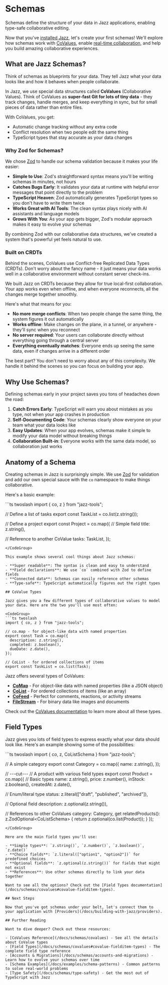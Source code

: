 
# Schemas

Schemas define the structure of your data in Jazz applications, enabling type-safe collaborative editing.

Now that you've [installed Jazz](/docs/building-with-jazz/installation), let's create your first schemas! We'll explore how schemas work with [CoValues](/docs/schemas/covalues), enable [real-time collaboration](/docs/using-covalues/collaboration), and help you build amazing collaborative experiences.

## What are Jazz Schemas?

Think of schemas as blueprints for your data. They tell Jazz what your data looks like and how it behaves when people collaborate.

In Jazz, we use special data structures called **CoValues** (Collaborative Values). Think of CoValues as **super-fast Git for lots of tiny data** - they track changes, handle merges, and keep everything in sync, but for small pieces of data rather than entire files.

With CoValues, you get:

- Automatic change tracking without any extra code
- Conflict resolution when two people edit the same thing
- TypeScript types that stay accurate as your data changes

### Why Zod for Schemas?

We chose [Zod](https://zod.dev/) to handle our schema validation because it makes your life easier:

- **Simple to Use**: Zod's straightforward syntax means you'll be writing schemas in minutes, not hours
- **Catches Bugs Early**: It validates your data at runtime with helpful error messages that point directly to the problem
- **TypeScript Heaven**: Zod automatically generates TypeScript types so you don't have to write them twice
- **Works Great with AI Tools**: The clean syntax plays nicely with AI assistants and language models
- **Grows With You**: As your app gets bigger, Zod's modular approach makes it easy to evolve your schemas

By combining Zod with our collaborative data structures, we've created a system that's powerful yet feels natural to use.

### Built on CRDTs

Behind the scenes, CoValues use Conflict-free Replicated Data Types (CRDTs). Don't worry about the fancy name - it just means your data works well in a collaborative environment without constant server check-ins.

We built Jazz on CRDTs because they allow for true local-first collaboration. Your app works even when offline, and when everyone reconnects, all the changes merge together smoothly.

Here's what that means for you:

- **No more merge conflicts**: When two people change the same thing, the system figures it out automatically
- **Works offline**: Make changes on the plane, in a tunnel, or anywhere - they'll sync when you reconnect
- **No server required**: Your users can collaborate directly without everything going through a central server
- **Everything eventually matches**: Everyone ends up seeing the same data, even if changes arrive in a different order

The best part? You don't need to worry about any of this complexity. We handle it behind the scenes so you can focus on building your app.

## Why Use Schemas?

Defining schemas early in your project saves you tons of headaches down the road:

1. **Catch Errors Early**: TypeScript will warn you about mistakes as you type, not when your app crashes in production
2. **Self-Documenting Code**: Your schemas clearly show everyone on your team what your data looks like
3. **Easy Updates**: When your app evolves, schemas make it simple to modify your data model without breaking things
4. **Collaboration Built-in**: Everyone works with the same data model, so collaboration just works

## Anatomy of a Schema

Creating schemas in Jazz is surprisingly simple. We use [Zod](https://zod.dev/) for validation and add our own special sauce with the `co` namespace to make things collaborative.

Here's a basic example:

<CodeGroup>
```ts twoslash
import { co, z } from "jazz-tools";

// Define a list of tasks 
export const TaskList = co.list(z.string());

// Define a project
export const Project = co.map({
  // Simple field
  title: z.string(),
  
  // Reference to another CoValue
  tasks: TaskList,
});
```
</CodeGroup>

This example shows several cool things about Jazz schemas:

- **Super readable**: The syntax is clean and easy to understand
- **Field declarations**: We use `co` combined with Zod to define fields
- **Connected data**: Schemas can easily reference other schemas
- **Type-safe**: TypeScript automatically figures out the right types

## CoValue Types

Jazz gives you a few different types of collaborative values to model your data. Here are the two you'll use most often:

<CodeGroup>
```ts twoslash
import { co, z } from "jazz-tools";

// co.map - for object-like data with named properties
export const Task = co.map({
  description: z.string(),
  completed: z.boolean(),
  dueDate: z.date(),
});

// CoList - for ordered collections of items
export const TaskList = co.list(Task);
```
</CodeGroup>

Jazz offers several types of CoValues:

- [**CoMap**](/docs/using-covalues/comaps) - For object-like data with named properties (like a JSON object)
- [**CoList**](/docs/using-covalues/colists) - For ordered collections of items (like an array)
- [**CoFeed**](/docs/using-covalues/cofeeds) - Perfect for comments, reactions, or activity streams
- [**FileStream**](/docs/using-covalues/filestreams) - For binary data like images and documents

Check out the [CoValues documentation](/docs/schemas/covalues) to learn more about all these types.

## Field Types

Jazz gives you lots of field types to express exactly what your data should look like. Here's an example showing some of the possibilities:

<CodeGroup>
```ts twoslash
import { co, z, CoListSchema } from "jazz-tools";

// A simple category
export const Category = co.map({
  name: z.string(),
});

// ---cut---
// A product with various field types
export const Product = co.map({
  // Basic types
  name: z.string(),
  price: z.number(),
  inStock: z.boolean(),
  createdAt: z.date(),
  
  // Enum/literal type
  status: z.literal(["draft", "published", "archived"]),
  
  // Optional field
  description: z.optional(z.string()),
  
  // References to other CoValues
  category: Category,
  get relatedProducts(): z.ZodOptional<CoListSchema<typeof Product>> {
    return z.optional(co.list(Product));
  }
});
```
</CodeGroup>

Here are the main field types you'll use:

- **Simple types**: `z.string()`, `z.number()`, `z.boolean()`, `z.date()`
- **Choice fields**: `z.literal(["option1", "option2"])` for predefined choices
- **Optional fields**: `z.optional(z.string())` for fields that might not exist
- **References**: Use other schemas directly to link your data together

Want to see all the options? Check out the [Field Types documentation](/docs/schemas/covalues#covalue-fielditem-types).

## Next Steps

Now that you've got schemas under your belt, let's connect them to your application with [Providers](/docs/building-with-jazz/providers).

## Further Reading

Want to dive deeper? Check out these resources:

- [CoValues Reference](/docs/schemas/covalues) - See all the details about CoValue types
- [Field Types](/docs/schemas/covalues#covalue-fielditem-types) - The complete field type reference
- [Accounts & Migrations](/docs/schemas/accounts-and-migrations) - Learn how to evolve your schemas over time
- [Schema Examples](/docs/examples/schema-patterns) - Common patterns to solve real-world problems
- [Type Safety](/docs/schemas/type-safety) - Get the most out of TypeScript with Jazz